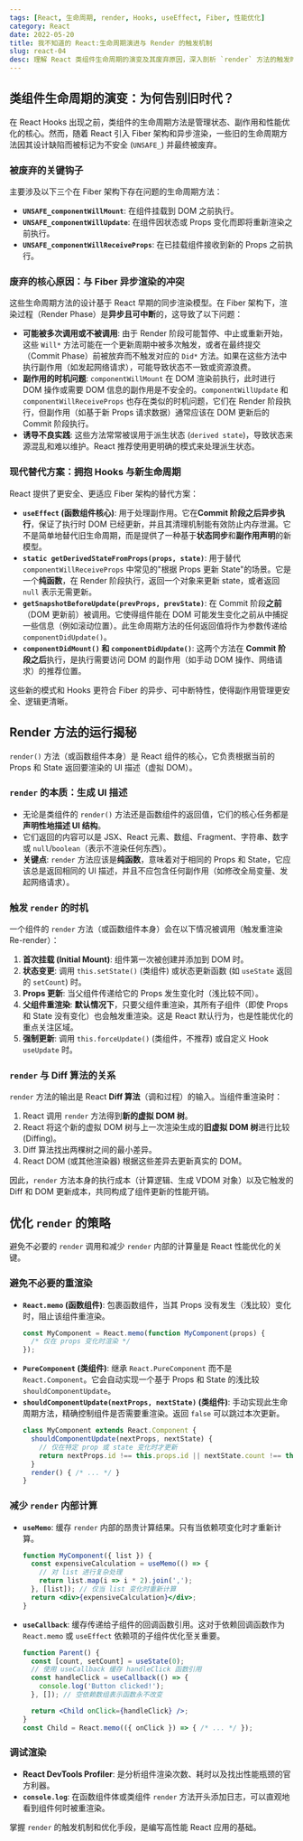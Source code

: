 ```yaml
---
tags: [React, 生命周期, render, Hooks, useEffect, Fiber, 性能优化]
category: React
date: 2022-05-20
title: 我不知道的 React:生命周期演进与 Render 的触发机制
slug: react-04
desc: 理解 React 类组件生命周期的演变及其废弃原因，深入剖析 `render` 方法的触发时机与优化之道，对比 Hooks 如何管理副作用。
---
```


## 类组件生命周期的演变：为何告别旧时代？

在 React Hooks 出现之前，类组件的生命周期方法是管理状态、副作用和性能优化的核心。然而，随着 React 引入 Fiber 架构和异步渲染，一些旧的生命周期方法因其设计缺陷而被标记为不安全 (`UNSAFE_`) 并最终被废弃。

### 被废弃的关键钩子

主要涉及以下三个在 Fiber 架构下存在问题的生命周期方法：

-   **`UNSAFE_componentWillMount`**: 在组件挂载到 DOM 之前执行。
-   **`UNSAFE_componentWillUpdate`**: 在组件因状态或 Props 变化而即将重新渲染之前执行。
-   **`UNSAFE_componentWillReceiveProps`**: 在已挂载组件接收到新的 Props 之前执行。

### 废弃的核心原因：与 Fiber 异步渲染的冲突

这些生命周期方法的设计基于 React 早期的同步渲染模型。在 Fiber 架构下，渲染过程（Render Phase）是**异步且可中断**的，这导致了以下问题：

-   **可能被多次调用或不被调用**: 由于 Render 阶段可能暂停、中止或重新开始，这些 `Will*` 方法可能在一个更新周期中被多次触发，或者在最终提交（Commit Phase）前被放弃而不触发对应的 `Did*` 方法。如果在这些方法中执行副作用（如发起网络请求），可能导致状态不一致或资源浪费。
-   **副作用的时机问题**: `componentWillMount` 在 DOM 渲染前执行，此时进行 DOM 操作或需要 DOM 信息的副作用是不安全的。`componentWillUpdate` 和 `componentWillReceiveProps` 也存在类似的时机问题，它们在 Render 阶段执行，但副作用（如基于新 Props 请求数据）通常应该在 DOM 更新后的 Commit 阶段执行。
-   **诱导不良实践**: 这些方法常常被误用于派生状态 (`derived state`)，导致状态来源混乱和难以维护。React 推荐使用更明确的模式来处理派生状态。

### 现代替代方案：拥抱 Hooks 与新生命周期

React 提供了更安全、更适应 Fiber 架构的替代方案：

-   **`useEffect` (函数组件核心)**: 用于处理副作用。它在**Commit 阶段之后异步执行**，保证了执行时 DOM 已经更新，并且其清理机制能有效防止内存泄漏。它不是简单地替代旧生命周期，而是提供了一种基于**状态同步**和**副作用声明**的新模型。
-   **`static getDerivedStateFromProps(props, state)`**: 用于替代 `componentWillReceiveProps` 中常见的"根据 Props 更新 State"的场景。它是一个**纯函数**，在 Render 阶段执行，返回一个对象来更新 state，或者返回 `null` 表示无需更新。
-   **`getSnapshotBeforeUpdate(prevProps, prevState)`**: 在 Commit 阶段**之前**（DOM 更新前）被调用。它使得组件能在 DOM 可能发生变化之前从中捕捉一些信息（例如滚动位置）。此生命周期方法的任何返回值将作为参数传递给 `componentDidUpdate()`。
-   **`componentDidMount()` 和 `componentDidUpdate()`**: 这两个方法在 **Commit 阶段之后**执行，是执行需要访问 DOM 的副作用（如手动 DOM 操作、网络请求）的推荐位置。

这些新的模式和 Hooks 更符合 Fiber 的异步、可中断特性，使得副作用管理更安全、逻辑更清晰。

## Render 方法的运行揭秘

`render()` 方法（或函数组件本身）是 React 组件的核心，它负责根据当前的 Props 和 State 返回要渲染的 UI 描述（虚拟 DOM）。

### `render` 的本质：生成 UI 描述

-   无论是类组件的 `render()` 方法还是函数组件的返回值，它们的核心任务都是**声明性地描述 UI 结构**。
-   它们返回的内容可以是 JSX、React 元素、数组、Fragment、字符串、数字或 `null`/`boolean`（表示不渲染任何东西）。
-   **关键点**: `render` 方法应该是**纯函数**，意味着对于相同的 Props 和 State，它应该总是返回相同的 UI 描述，并且不应包含任何副作用（如修改全局变量、发起网络请求）。

### 触发 `render` 的时机

一个组件的 `render` 方法（或函数组件本身）会在以下情况被调用（触发重渲染 Re-render）：

1.  **首次挂载 (Initial Mount)**: 组件第一次被创建并添加到 DOM 时。
2.  **状态变更**: 调用 `this.setState()` (类组件) 或状态更新函数 (如 `useState` 返回的 `setCount`) 时。
3.  **Props 更新**: 当父组件传递给它的 Props 发生变化时（浅比较不同）。
4.  **父组件重渲染**: **默认情况下**，只要父组件重渲染，其所有子组件（即使 Props 和 State 没有变化）也会触发重渲染。这是 React 默认行为，也是性能优化的重点关注区域。
5.  **强制更新**: 调用 `this.forceUpdate()` (类组件，不推荐) 或自定义 Hook `useUpdate` 时。

### `render` 与 Diff 算法的关系

`render` 方法的输出是 React **Diff 算法**（调和过程）的输入。当组件重渲染时：

1.  React 调用 `render` 方法得到**新的虚拟 DOM 树**。
2.  React 将这个新的虚拟 DOM 树与上一次渲染生成的**旧虚拟 DOM 树**进行比较 (Diffing)。
3.  Diff 算法找出两棵树之间的最小差异。
4.  React DOM (或其他渲染器) 根据这些差异去更新真实的 DOM。

因此，`render` 方法本身的执行成本（计算逻辑、生成 VDOM 对象）以及它触发的 Diff 和 DOM 更新成本，共同构成了组件更新的性能开销。

## 优化 `render` 的策略

避免不必要的 `render` 调用和减少 `render` 内部的计算量是 React 性能优化的关键。

### 避免不必要的重渲染

-   **`React.memo` (函数组件)**: 包裹函数组件，当其 Props 没有发生（浅比较）变化时，阻止该组件重渲染。
    ```jsx
    const MyComponent = React.memo(function MyComponent(props) {
      /* 仅在 props 变化时渲染 */
    });
    ```
-   **`PureComponent` (类组件)**: 继承 `React.PureComponent` 而不是 `React.Component`。它会自动实现一个基于 Props 和 State 的浅比较 `shouldComponentUpdate`。
-   **`shouldComponentUpdate(nextProps, nextState)` (类组件)**: 手动实现此生命周期方法，精确控制组件是否需要重渲染。返回 `false` 可以跳过本次更新。
    ```jsx
    class MyComponent extends React.Component {
      shouldComponentUpdate(nextProps, nextState) {
        // 仅在特定 prop 或 state 变化时才更新
        return nextProps.id !== this.props.id || nextState.count !== this.state.count;
      }
      render() { /* ... */ }
    }
    ```

### 减少 `render` 内部计算

-   **`useMemo`**: 缓存 `render` 内部的昂贵计算结果。只有当依赖项变化时才重新计算。
    ```jsx
    function MyComponent({ list }) {
      const expensiveCalculation = useMemo(() => {
        // 对 list 进行复杂处理
        return list.map(i => i * 2).join(','); 
      }, [list]); // 仅当 list 变化时重新计算
      return <div>{expensiveCalculation}</div>;
    }
    ```
-   **`useCallback`**: 缓存传递给子组件的回调函数引用。这对于依赖回调函数作为 `React.memo` 或 `useEffect` 依赖项的子组件优化至关重要。
    ```jsx
    function Parent() {
      const [count, setCount] = useState(0);
      // 使用 useCallback 缓存 handleClick 函数引用
      const handleClick = useCallback(() => {
        console.log('Button clicked!');
      }, []); // 空依赖数组表示函数永不改变
    
      return <Child onClick={handleClick} />;
    }
    const Child = React.memo(({ onClick }) => { /* ... */ });
    ```

### 调试渲染

-   **React DevTools Profiler**: 是分析组件渲染次数、耗时以及找出性能瓶颈的官方利器。
-   **`console.log`**: 在函数组件体或类组件 `render` 方法开头添加日志，可以直观地看到组件何时被重渲染。

掌握 `render` 的触发机制和优化手段，是编写高性能 React 应用的基础。
